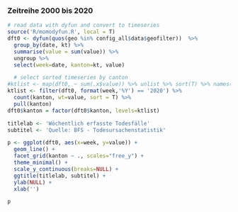### Zeitreihe 2000 bis 2020 {.mobile}

```r
# read data with dyfun and convert to timeseries
source('R/momodyfun.R', local = T)
dft0 <- dyfun(quos(geo %in% config_all$data$geofilter))  %>%
  group_by(date, kt) %>%
  summarise(value = sum(value)) %>%
  ungroup %>%
  select(week=date, kanton=kt, value) 

  # select sorted timeseries by canton
#ktlist <- map(dft0, ~ sum(.x$value)) %>% unlist %>% sort(T) %>% names()
ktlist <- filter(dft0, format(week,'%Y') == '2020') %>%
  count(kanton, wt=value, sort = T) %>% 
  pull(kanton)
dft0$kanton = factor(dft0$kanton, levels=ktlist)

titlelab <- 'Wöchentlich erfasste Todesfälle'
subtitel <- 'Quelle: BFS - Todesursachenstatistik'

p <- ggplot(dft0, aes(x=week, y=value)) +
  geom_line() + 
  facet_grid(kanton ~ ., scales="free_y") +
  theme_minimal() +
  scale_y_continuous(breaks=NULL) +
  ggtitle(titlelab, subtitel) +
  ylab(NULL) +
  xlab('') 

p
```

